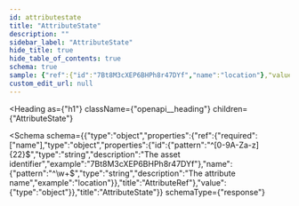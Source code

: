 ```yaml
---
id: attributestate
title: "AttributeState"
description: ""
sidebar_label: "AttributeState"
hide_title: true
hide_table_of_contents: true
schema: true
sample: {"ref":{"id":"7Bt8M3cXEP6BHPh8r47DYf","name":"location"},"value":{}}
custom_edit_url: null
---
```



<Heading
  as={"h1"}
  className={"openapi__heading"}
  children={"AttributeState"}
>
</Heading>





<Schema
  schema={{"type":"object","properties":{"ref":{"required":["name"],"type":"object","properties":{"id":{"pattern":"^[0-9A-Za-z]{22}$","type":"string","description":"The asset identifier","example":"7Bt8M3cXEP6BHPh8r47DYf"},"name":{"pattern":"^\\w+$","type":"string","description":"The attribute name","example":"location"}},"title":"AttributeRef"},"value":{"type":"object"}},"title":"AttributeState"}}
  schemaType={"response"}
>
  
</Schema>
            